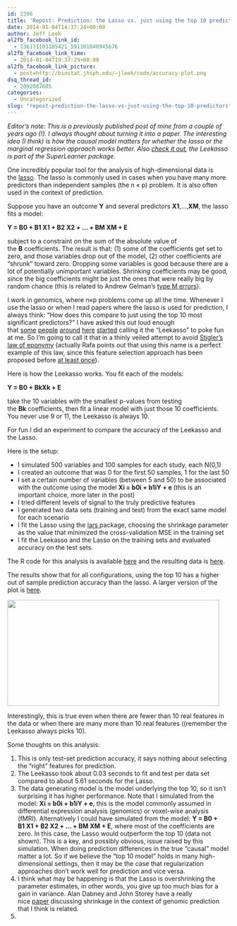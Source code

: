 ```yaml
---
id: 2396
title: 'Repost: Prediction: the Lasso vs. just using the top 10 predictors'
date: 2014-01-04T14:37:24+00:00
author: Jeff Leek
al2fb_facebook_link_id:
  - 136171103105421_591101840945676
al2fb_facebook_link_time:
  - 2014-01-04T19:37:29+00:00
al2fb_facebook_link_picture:
  - post=http://biostat.jhsph.edu/~jleek/code/accuracy-plot.png
dsq_thread_id:
  - 2092087605
categories:
  - Uncategorized
slug: "repost-prediction-the-lasso-vs-just-using-the-top-10-predictors"
---
```

_Editor's note: This is a previously published post of mine from a couple of years ago (!). I always thought about turning it into a paper. The interesting idea (I think) is how the causal model matters for whether the lasso or the marginal regression approach works better. Also [check it out](https://github.com/ecpolley/SuperLearner/blob/master/R/SL.leekasso.R), the Leekasso is part of the SuperLearner package._

One incredibly popular tool for the analysis of high-dimensional data is the <a href="http://www-stat.stanford.edu/~tibs/lasso.html" target="_blank">lasso</a>. The lasso is commonly used in cases when you have many more predictors than independent samples (the n « p) problem. It is also often used in the context of prediction.

Suppose you have an outcome **Y** and several predictors **X1**,…,**XM**, the lasso fits a model:

**Y = B0 + B1 X1 + B2 X2 + … + BM XM + E**

subject to a constraint on the sum of the absolute value of the **B** coefficients. The result is that: (1) some of the coefficients get set to zero, and those variables drop out of the model, (2) other coefficients are “shrunk” toward zero. Dropping some variables is good because there are a lot of potentially unimportant variables. Shrinking coefficients may be good, since the big coefficients might be just the ones that were really big by random chance (this is related to Andrew Gelman’s <a href="http://andrewgelman.com/2011/09/the-statistical-significance-filter/" target="_blank">type M errors</a>).

I work in genomics, where n«p problems come up all the time. Whenever I use the lasso or when I read papers where the lasso is used for prediction, I always think: “How does this compare to just using the top 10 most significant predictors?” I have asked this out loud enough that <a href="http://www.biostat.jhsph.edu/~rpeng/" target="_blank">some</a> <a href="http://www.biostat.jhsph.edu/~iruczins/" target="_blank">people</a> <a href="http://www.bcaffo.com/" target="_blank">around</a> <a href="http://rafalab.jhsph.edu/" target="_blank">here</a> <a href="http://people.csail.mit.edu/mrosenblum/" target="_blank">started</a> calling it the “Leekasso” to poke fun at me. So I’m going to call it that in a thinly veiled attempt to avoid <a href="http://en.wikipedia.org/wiki/Stigler's_law_of_eponymy" target="_blank">Stigler’s law of eponymy</a> (actually Rafa points out that using this name is a perfect example of this law, since this feature selection approach has been proposed before <a href="http://www.stat.berkeley.edu/tech-reports/576.pdf" target="_blank">at least once</a>).

Here is how the Leekasso works. You fit each of the models:

**Y = B0 + BkXk + E**

take the 10 variables with the smallest p-values from testing the **Bk** coefficients, then fit a linear model with just those 10 coefficients. You never use 9 or 11, the Leekasso is always 10.

For fun I did an experiment to compare the accuracy of the Leekasso and the Lasso.

Here is the setup:

  * I simulated 500 variables and 100 samples for each study, each N(0,1)
  * I created an outcome that was 0 for the first 50 samples, 1 for the last 50
  * I set a certain number of variables (between 5 and 50) to be associated with the outcome using the model **Xi = b0i + b1iY + e **(this is an important choice, more later in the post)
  * I tried different levels of signal to the truly predictive features
  * I generated two data sets (training and test) from the exact same model for each scenario
  * I fit the Lasso using the <a href="http://cran.r-project.org/web/packages/lars/index.html" target="_blank">lars </a>package, choosing the shrinkage parameter as the value that minimized the cross-validation MSE in the training set
  * I fit the Leekasso and the Lasso on the training sets and evaluated accuracy on the test sets.

The R code for this analysis is available <a href="http://biostat.jhsph.edu/~jleek/code/leekasso.R" target="_blank">here</a> and the resulting data is <a href="http://biostat.jhsph.edu/~jleek/code/lassodata.rda" target="_blank">here</a>.

The results show that for all configurations, using the top 10 has a higher out of sample prediction accuracy than the lasso. A larger version of the plot is <a href="http://biostat.jhsph.edu/~jleek/code/accuracy-plot.png" target="_blank">here</a>.

<img alt="" src="http://biostat.jhsph.edu/~jleek/code/accuracy-plot.png" width="480" height="240" />

Interestingly, this is true even when there are fewer than 10 real features in the data or when there are many more than 10 real features ((remember the Leekasso always picks 10).

Some thoughts on this analysis:

  1. This is only test-set prediction accuracy, it says nothing about selecting the “right” features for prediction.
  2. The Leekasso took about 0.03 seconds to fit and test per data set compared to about 5.61 seconds for the Lasso.
  3. The data generating model is the model underlying the top 10, so it isn’t surprising it has higher performance. Note that I simulated from the model: **Xi = b0i + b1iY + e**, this is the model commonly assumed in differential expression analysis (genomics) or voxel-wise analysis (fMRI). Alternatively I could have simulated from the model: **Y = B0 + B1 X1 + B2 X2 + … + BM XM + E**, where most of the coefficients are zero. In this case, the Lasso would outperform the top 10 (data not shown). This is a key, and possibly obvious, issue raised by this simulation. When doing prediction differences in the true “causal” model matter a lot. So if we believe the “top 10 model” holds in many high-dimensional settings, then it may be the case that regularization approaches don’t work well for prediction and vice versa.
  4. I think what may be happening is that the Lasso is overshrinking the parameter estimates, in other words, you give up too much bias for a gain in variance. Alan Dabney and John Storey have a really nice <a href="http://www.plosone.org/article/info:doi%2F10.1371%2Fjournal.pone.0001002" target="_blank">paper</a> discussing shrinkage in the context of genomic prediction that I think is related.
  5.
